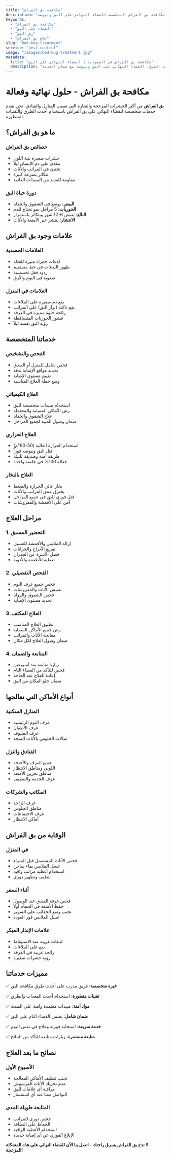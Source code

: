 ```yaml
---
title: "مكافحة بق الفراش"
description: "خدمة مكافحة بق الفراش المتخصصة للقضاء النهائي على البق وبيوضه"
keywords:
  - "مكافحة بق الفراش"
  - "القضاء على البق"
  - "رش البق"
  - "علاج بق الفراش"
slug: "bed-bug-treatment"
service: "pest-control"
image: "/images/bed-bug-treatment.jpg"
metadata:
  title: "مكافحة بق الفراش في السعودية | القضاء النهائي على البق"
  description: "خدمة مكافحة بق الفراش المتخصصة بأحدث الطرق. القضاء النهائي على البق وبيوضه مع ضمان الخدمة."
---
```


# مكافحة بق الفراش - حلول نهائية وفعالة

**بق الفراش** من أكثر الحشرات المزعجة والضارة التي تصيب المنازل والفنادق، نحن نقدم خدمات متخصصة للقضاء النهائي على بق الفراش باستخدام أحدث الطرق والتقنيات المتطورة.

## ما هو بق الفراش؟

### خصائص بق الفراش
- حشرات صغيرة بنية اللون
- تتغذى على دم الإنسان ليلاً
- تختبئ في المراتب والأثاث
- تتكاثر بسرعة كبيرة
- مقاومة للعديد من المبيدات العادية

### دورة حياة البق
- **البيض**: يوضع في الشقوق والخفايا
- **الحوريات**: 5 مراحل نمو تحتاج للدم
- **البالغ**: يعيش 6-12 شهر ويتكاثر باستمرار
- **الانتشار**: ينتشر عبر الأمتعة والأثاث

## علامات وجود بق الفراش

### العلامات الجسدية
- لدغات حمراء مثيرة للحكة
- ظهور اللدغات في خط مستقيم
- ردود فعل تحسسية
- صعوبة في النوم والأرق

### العلامات في المنزل
- بقع دم صغيرة على الملاءات
- بقع داكنة (براز البق) على المراتب
- رائحة حلوة مميزة في الغرفة
- قشور الحوريات المتساقطة
- رؤية البق نفسه ليلاً

## خدماتنا المتخصصة

### الفحص والتشخيص
- فحص شامل للمنزل أو الفندق
- تحديد مواقع الإصابة بدقة
- تقييم مستوى الإصابة
- وضع خطة العلاج المناسبة

### العلاج الكيميائي
- استخدام مبيدات متخصصة للبق
- رش الأماكن المصابة والمحتملة
- علاج الشقوق والخفايا
- ضمان وصول المبيد لجميع المراحل

### العلاج الحراري
- استخدام الحرارة العالية (50-60°م)
- قتل البق وبيوضه فوراً
- طريقة آمنة وصديقة للبيئة
- فعالة 100% في جلسة واحدة

### العلاج بالبخار
- بخار عالي الحرارة والضغط
- يخترق عمق المراتب والأثاث
- قتل فوري للبق في جميع المراحل
- آمن على الأقمشة والمفروشات

## مراحل العلاج

### 1. التحضير المسبق
- إزالة الملابس والأقمشة للغسيل
- تفريغ الأدراج والخزانات
- فصل الأسرة عن الجدران
- تغطية الأطعمة والأدوية

### 2. الفحص التفصيلي
- فحص جميع غرف النوم
- تفتيش الأثاث والمفروشات
- فحص الشقوق والزوايا
- تحديد مستوى الإصابة

### 3. العلاج المكثف
- تطبيق العلاج المناسب
- رش جميع الأماكن المصابة
- معالجة الأثاث والمراتب
- ضمان وصول العلاج لكل مكان

### 4. المتابعة والضمان
- زيارة متابعة بعد أسبوعين
- فحص للتأكد من القضاء التام
- إعادة العلاج عند الحاجة
- ضمان خلو المكان من البق

## أنواع الأماكن التي نعالجها

### المنازل السكنية
- غرف النوم الرئيسية
- غرف الأطفال
- غرف الضيوف
- صالات الجلوس بالأثاث المنجد

### الفنادق والنزل
- جميع الغرف والأجنحة
- اللوبي ومناطق الانتظار
- مناطق تخزين الأمتعة
- غرف الخدمة والتنظيف

### المكاتب والشركات
- غرف الراحة
- مناطق الجلوس
- غرف الاجتماعات
- أماكن الانتظار

## الوقاية من بق الفراش

### في المنزل
- فحص الأثاث المستعمل قبل الشراء
- غسل الملابس بماء ساخن
- استخدام أغطية مراتب واقية
- تنظيف وتطهير دوري

### أثناء السفر
- فحص غرفة الفندق عند الوصول
- حفظ الأمتعة في الحمام أولاً
- تجنب وضع الحقائب على السرير
- غسل الملابس فور العودة

### علامات الإنذار المبكر
- لدغات غريبة عند الاستيقاظ
- بقع على الملاءات
- رائحة غريبة في الغرفة
- رؤية حشرات صغيرة

## مميزات خدماتنا

✅ **خبرة متخصصة**: فريق مدرب على أحدث طرق مكافحة البق

✅ **تقنيات متطورة**: استخدام أحدث المعدات والطرق

✅ **مواد آمنة**: مبيدات معتمدة وآمنة على الصحة

✅ **ضمان شامل**: نضمن القضاء التام على البق

✅ **خدمة سريعة**: استجابة فورية وعلاج في نفس اليوم

✅ **متابعة مستمرة**: زيارات متابعة للتأكد من النتائج

## نصائح ما بعد العلاج

### الأسبوع الأول
- تجنب تنظيف الأماكن المعالجة
- عدم تحريك الأثاث المرشوش
- مراقبة أي علامات للبق
- التواصل معنا عند أي استفسار

### المتابعة طويلة المدى
- فحص دوري للمراتب
- الحفاظ على النظافة
- استخدام الأغطية الواقية
- الإبلاغ الفوري عن أي إصابة جديدة

**لا تدع بق الفراش يسرق راحتك - اتصل بنا الآن للقضاء النهائي على هذه المشكلة المزعجة!**